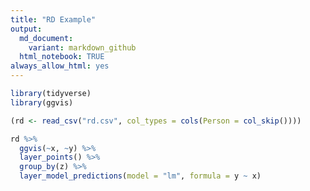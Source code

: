 ```yaml
---
title: "RD Example"
output:
  md_document:
    variant: markdown_github
  html_notebook: TRUE
always_allow_html: yes
---
```


```r
library(tidyverse)
library(ggvis)

(rd <- read_csv("rd.csv", col_types = cols(Person = col_skip())))
```

```r
rd %>% 
  ggvis(~x, ~y) %>% 
  layer_points() %>% 
  group_by(z) %>% 
  layer_model_predictions(model = "lm", formula = y ~ x)
```
